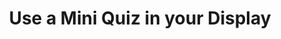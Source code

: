 ---
title: "Use a Mini Quiz in your Display"
description: "Discover interactive & effective ways to collect custom fields on your displays."
sidebarTitle: "Mini Quizzes"
---